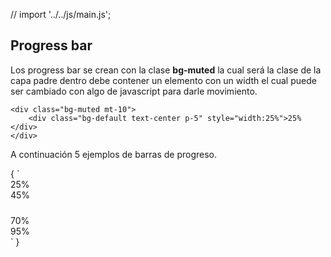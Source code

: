 // import  '../../js/main.js';

<Meta title="Componentes/Progress bar" />

## Progress bar

Los progress bar se crean con la clase **bg-muted** la cual será la clase de la capa padre dentro debe contener
un elemento con un width el cual puede ser cambiado con algo de javascript para darle movimiento. 

~~~
<div class="bg-muted mt-10">
    <div class="bg-default text-center p-5" style="width:25%">25%</div>
</div>
~~~

A continuación 5 ejemplos de barras de progreso.

<Preview>
  <Story name="Progress bar" height="300px">
		{
        `<div class="bg-muted mt-10">
            <div class="bg-default text-center p-5" style="width:25%">25%</div>
        </div>
        <div class="bg-muted mt-10">
            <div class="bg-black text-white text-center p-10" style="width:45%">45%</div>
        </div>
        <div class="bg-muted mt-10">
            <div class="bg-default" style="height:24px;width:50%"></div>
        </div>
        <div class="bg-muted mt-10">
            <div class="bg-danger text-center text-white p-15" style="width:70%">70%</div>
        </div>
        <div class="bg-muted mt-10">
            <div class="bg-black text-white text-center p-10" style="width:95%">95%</div>
        </div>`
    }
	</Story>
</Preview>